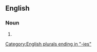 ==English==

===Noun===
{{head|en|noun form}}

# {{plural of|gratuity|lang=en}}

[[Category:English plurals ending in "-ies"]]